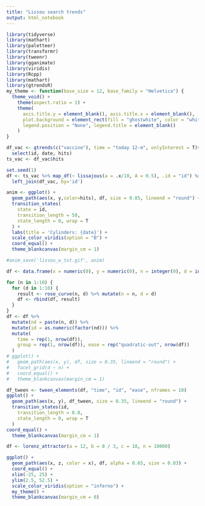 ```yaml
---
title: "Lissou search trends"
output: html_notebook
---
```


 

```r
library(tidyverse)
library(mathart)
library(paletteer)
library(transformr)
library(tweenr)
library(gganimate)
library(viridis)
library(Rcpp)
library(mathart)
library(gtrendsR)
my_theme <- function(base_size = 12, base_family = "Helvetica") {
  theme_void() +
    theme(aspect.ratio = 1) +
    theme(
      axis.title.y = element_blank(), axis.title.x = element_blank(),
      plot.background = element_rect(fill = "ghostwhite", color = "white"),
      legend.position = "None", legend.title = element_blank()
    )
}
```


```r
df_vac <- gtrends(c("vaccine"), time = "today 12-m", onlyInterest = T)$interest_over_time %>% mutate(id=as.character(row_number())) %>% 
  select(id, date, hits)
ts_vac <- df_vac$hits
```

```r
set.seed(1)
df <- ts_vac %>% map_df(~ lissajous(a = .x/10, A = 0.5), .id = "id") %>%
  left_join(df_vac, by='id')

anim <- ggplot() +
  geom_path(aes(x, y,color=hits), df, size = 0.85, lineend = "round") +
  transition_states(
    state = id,
    transition_length = 50,
    state_length = 0, wrap = T
  ) +
  labs(title = 'Cylinders: {date}') +
  scale_color_viridis(option = "B") +
  coord_equal() +
  theme_blankcanvas(margin_cm = 1)

#anim_save('lissou_w_txt.gif', anim)

```

```r
df <- data.frame(x = numeric(0), y = numeric(0), n = integer(0), d = integer(0))

for (n in 1:10) {
  for (d in 1:10) {
    result <- rose_curve(n, d) %>% mutate(n = n, d = d)
    df <- rbind(df, result)
  }
}
df <- df %>%
  mutate(nd = paste(n, d)) %>%
  mutate(id = as.numeric(factor(nd))) %>%
  mutate(
    time = rep(1, nrow(df)),
    group = rep(1, nrow(df)), ease = rep("quadratic-out", nrow(df))
  )
# ggplot() +
#   geom_path(aes(x, y), df, size = 0.35, lineend = "round") +
#   facet_grid(d ~ n) +
#   coord_equal() +
#   theme_blankcanvas(margin_cm = 1)
```

```r
df_tween <- tween_elements(df, "time", "id", "ease", nframes = 10)
ggplot() +
  geom_path(aes(x, y), df_tween, size = 0.35, lineend = "round") +
  transition_states(id,
    transition_length = 0.8,
    state_length = 0, wrap = T
  )
coord_equal() +
  theme_blankcanvas(margin_cm = 1)
```

```r

df <- lorenz_attractor(a = 12, b = 8 / 3, c = 18, n = 10000)

ggplot() +
  geom_path(aes(x, z, color = x), df, alpha = 0.65, size = 0.03) +
  coord_equal() +
  xlim(-25, 25) +
  ylim(2.5, 52.5) +
  scale_color_viridis(option = "inferno") +
  my_theme() +
  theme_blankcanvas(margin_cm = 0)
```
